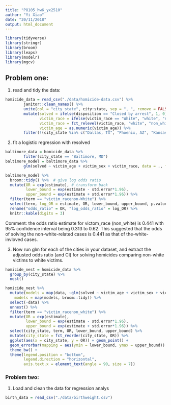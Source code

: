 ```yaml
---
title: "P8105_hw6_yx2510"
author: "Yi Xiao"
date: "20/11/2018"
output: html_document
---
```


```r
library(tidyverse)
library(stringr)
library(broom)
library(leaps)
library(modelr)
library(mgcv)
```

## Problem one:
1. read and tidy the data:
```r
homicide_data = read_csv("./data/homicide-data.csv") %>%
        janitor::clean_names() %>%
        unite(col = "city_state", city:state, sep = ", ", remove = FALSE) %>%
        mutate(solved = ifelse(disposition == "Closed by arrest", 1, 0),
               victim_race = ifelse(victim_race == "White", "white", "non_white"),
               victim_race = fct_relevel(victim_race, "white", "non_white"),
               victim_age = as.numeric(victim_age)) %>%
        filter(!(city_state %in% c("Dallas, TX", "Phoenix, AZ", "Kansas City, MO", "Tulsa, AL")))
```
2. fit a logistic regression with resolved
```r
baltimore_data = homicide_data %>%
        filter(city_state == "Baltimore, MD")
baltimore_model = baltimore_data %>% 
        glm(solved ~ victim_age + victim_sex + victim_race, data = ., family = binomial())

baltimore_model %>% 
  broom::tidy() %>%  # give log odds ratio
  mutate(OR = exp(estimate), # transform back
         lower_bound = exp(estimate - std.error*1.96),
         upper_bound = exp(estimate + std.error*1.96)) %>%
  filter(term == "victim_racenon-White") %>% 
  select(term, log_OR = estimate, OR, lower_bound, upper_bound, p.value) %>% 
  rename("odds_ratio" = OR, "log_odds_ratio" = log_OR) %>%
  knitr::kable(digits = 3)
```
Comment: the odds ratio estimate for victom_race (non_white) is 0.441 with 95% confidence interval being 0.313 to 0.62. This suggested that the odds of solving the non-white-related cases is 0.441 as that of the-white-invloved cases. 

3. Now run glm for each of the cities in your dataset, and extract the adjusted odds ratio (and CI) for solving homicides comparing non-white victims to white victims.

```r
homicide_nest = homicide_data %>% 
  group_by(city_state) %>% 
  nest()

homicide_nest %>% 
  mutate(models = map(data, ~glm(solved ~ victim_age + victim_sex + victim_race, data = .x, family = binomial())),
    models = map(models, broom::tidy)) %>% 
  select(-data) %>% 
  unnest() %>% 
  filter(term == "victim_racenon_white") %>% 
  mutate(OR = exp(estimate),
         lower_bound = exp(estimate - std.error*1.96),
         upper_bound = exp(estimate + std.error*1.96)) %>%
  select(city_state, term, OR, lower_bound, upper_bound) %>%
  mutate(city_state = fct_reorder(city_state, OR)) %>% 
  ggplot(aes(x = city_state, y = OR)) + geom_point() + 
  geom_errorbar(mapping = aes(ymin = lower_bound, ymax = upper_bound)) +
  theme_bw() +
  theme(legend.position = "bottom",
        legend.direction = "horizontal",
        axis.text.x = element_text(angle = 90, size = 7))
```

### Problem two:
1. Load and clean the data for regression analys
```r
birth_data = read_csv("./data/birthweight.csv")
```

